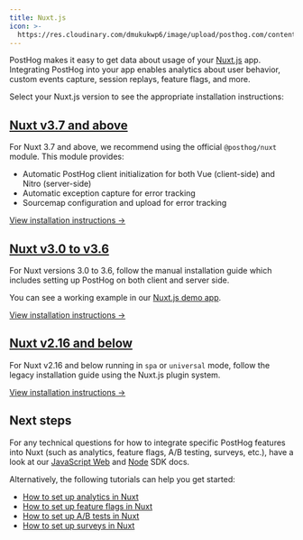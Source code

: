 ```yaml
---
title: Nuxt.js
icon: >-
  https://res.cloudinary.com/dmukukwp6/image/upload/posthog.com/contents/images/docs/integrate/frameworks/nuxt.svg
---
```


PostHog makes it easy to get data about usage of your [Nuxt.js](https://nuxt.com/) app. Integrating PostHog into your app enables analytics about user behavior, custom events capture, session replays, feature flags, and more.

Select your Nuxt.js version to see the appropriate installation instructions:

## [Nuxt v3.7 and above](/docs/libraries/nuxt-js-3-7)

For Nuxt 3.7 and above, we recommend using the official `@posthog/nuxt` module. This module provides:
- Automatic PostHog client initialization for both Vue (client-side) and Nitro (server-side)
- Automatic exception capture for error tracking
- Sourcemap configuration and upload for error tracking

[View installation instructions →](/docs/libraries/nuxt-js-3-7)

## [Nuxt v3.0 to v3.6](/docs/libraries/nuxt-js-3-6)

For Nuxt versions 3.0 to 3.6, follow the manual installation guide which includes setting up PostHog on both client and server side.

You can see a working example in our [Nuxt.js demo app](https://github.com/PostHog/posthog-js/tree/master/playground/nuxtjs).

[View installation instructions →](/docs/libraries/nuxt-js-3-6)

## [Nuxt v2.16 and below](/docs/libraries/nuxt-js-2)

For Nuxt v2.16 and below running in `spa` or `universal` mode, follow the legacy installation guide using the Nuxt.js plugin system.

[View installation instructions →](/docs/libraries/nuxt-js-2)

## Next steps

For any technical questions for how to integrate specific PostHog features into Nuxt (such as analytics, feature flags, A/B testing, surveys, etc.), have a look at our [JavaScript Web](/docs/libraries/js) and [Node](/docs/libraries/node) SDK docs.

Alternatively, the following tutorials can help you get started:

- [How to set up analytics in Nuxt](/tutorials/nuxt-analytics)
- [How to set up feature flags in Nuxt](/tutorials/nuxt-feature-flags)
- [How to set up A/B tests in Nuxt](/tutorials/nuxtjs-ab-tests)
- [How to set up surveys in Nuxt](/tutorials/nuxt-surveys)